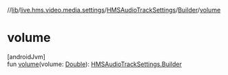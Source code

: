 //[lib](../../../../index)/[live.hms.video.media.settings](../../index)/[HMSAudioTrackSettings](../index)/[Builder](index)/[volume](volume)

# volume

[androidJvm]\
fun [volume](volume)(volume: [Double](https://kotlinlang.org/api/latest/jvm/stdlib/kotlin/-double/index.html)): [HMSAudioTrackSettings.Builder](index)
